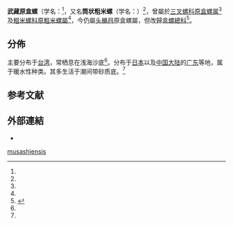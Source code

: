 {{Speciesbox
| taxon=Eocylichna musashiensis
| authority=(Tokunaga, 1906)<ref name='id10591'>{{cite web|url=http://www.bioinfo.cn/db05/BjdwSpecies.php?action=view&id=10591|title=武藏原盒螺|work=《中国动物物种编目数据库》|publisher=中国科学院微生物研究所|author=中国科学院动物研究所|accessdate=2009-04-28|deadurl=yes| archiveurl=https://web.archive.org/web/20160305040323/http://www.bioinfo.cn/db05/BjdwSpecies.php?action=view&id=10591|archivedate=2016-03-05}}</ref>
| synonyms_ref = 
| synonyms = 
* ''Eoscaphander musashiensis''<ref name="shell_3264">{{cite web|url=http://shell.sinica.edu.tw/chinese/shellbase_detail.php?science_no=3264|title=国际贝库：筒状粗米螺|publisher=台湾贝类资料库|accessdate=2009-08-11|archive-date=2017-08-14|archive-url=https://web.archive.org/web/20170814215301/http://shell.sinica.edu.tw/chinese/shellbase_detail.php?science_no=3264|dead-url=no}}</ref>
}}

'''武藏原盒螺'''（学名：{{lang|la|''Eocylichna musashiensis''}}<ref name='id10591'/>，又名'''筒状粗米螺'''（学名：''{{lang|la|Eoscaphander musashiensis}}''）<ref name="shell_3264"/>，曾屬於[[三叉螺科|三叉螺科]][[原盒螺属|原盒螺属]]<ref name='id10591'/>及[[粗米螺科|粗米螺科]][[原粗米螺屬|原粗米螺屬]]<ref name="shell_3264"/>，今仍屬[[头楯目|头楯目]]原盒螺屬，但改歸[[盒螺總科|盒螺總科]]<ref name="WoRMS_754626">{{WoRMS |id=754626 |title=''Eocylichna musashiensis'' (Tokunaga, 1906) |last=Sartori |first=André F. |date=2014-02-28 |accessdate=2017-08-14 }}</ref>。

==分佈==
主要分布于[[台湾|台湾]]，常栖息在浅海沙底<ref name="shell_3264"/>。分布于[[日本|日本]]以及[[中国大陆|中国大陆]]的[[广东|广东]]等地，属于暖水性种类。其多生活于潮间带砂质底。<ref name='id10591'/>

==参考文献==
{{Reflist}}

==外部連結==
* {{Wikispecies-inline|Eocylichna musashiensis}}
{{Taxonbar|from=Q11124874}}

[[Category:原盒螺属|musashiensis]]


{{软体动物小作品}}